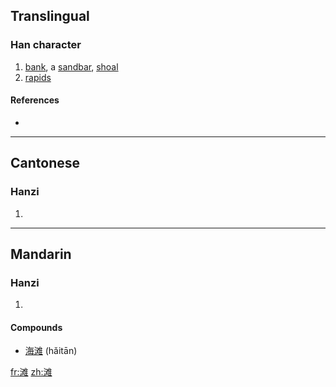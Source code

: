 {{also|灘}}
==Translingual==

===Han character===
{{Han char|rn=85|rad=水|as=10|sn=13|four=|canj=水水人土 (EEOG)}}

# [[bank]], a [[sandbar]], [[shoal]]
# [[rapids]]

====References====
* {{Han ref|kx=0643.241|hdz=31711.060|uh=6EE9|ud=28393}}

----

==Cantonese==

===Hanzi===
{{yue-hanzi|jyut=|y=taan1|tra=灘}}

# {{defn|Cantonese|sort=水10}}

----

==Mandarin==

===Hanzi===
{{cmn-hanzi|tra=灘|pin=[[tān]] ([[tan1]])|wg=t'an<sup>1</sup>}}

# {{defn|Mandarin|sort=水10}}

====Compounds====
* [[海滩]] (hǎitān)

[[fr:滩]]
[[zh:滩]]